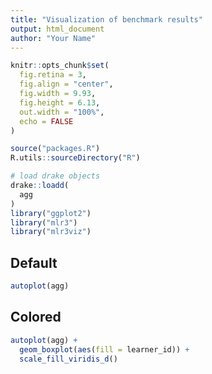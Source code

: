 ```yaml
---
title: "Visualization of benchmark results"
output: html_document
author: "Your Name"
---
```


```r
knitr::opts_chunk$set(
  fig.retina = 3,
  fig.align = "center",
  fig.width = 9.93,
  fig.height = 6.13,
  out.width = "100%",
  echo = FALSE
)

source("packages.R")
R.utils::sourceDirectory("R")

# load drake objects
drake::loadd(
  agg
)
library("ggplot2")
library("mlr3")
library("mlr3viz")
```

## Default

```r
autoplot(agg)
```

## Colored

```r
autoplot(agg) +
  geom_boxplot(aes(fill = learner_id)) +
  scale_fill_viridis_d()
```
